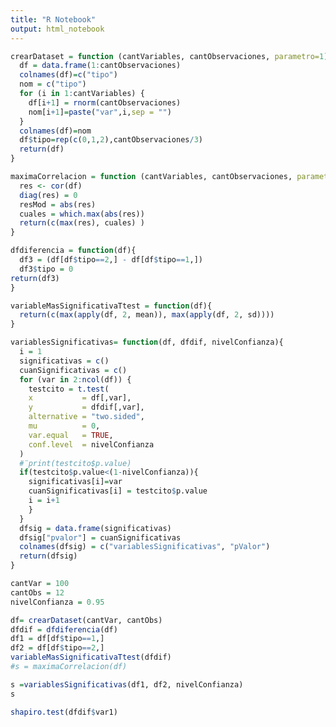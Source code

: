 ```yaml
---
title: "R Notebook"
output: html_notebook
---
```

```r
crearDataset = function (cantVariables, cantObservaciones, parametro=1){
  df = data.frame(1:cantObservaciones)
  colnames(df)=c("tipo")
  nom = c("tipo")
  for (i in 1:cantVariables) {
    df[i+1] = rnorm(cantObservaciones)
    nom[i+1]=paste("var",i,sep = "")
  }
  colnames(df)=nom
  df$tipo=rep(c(0,1,2),cantObservaciones/3)
  return(df)
}
```
```r
maximaCorrelacion = function (cantVariables, cantObservaciones, parametro=1){
  res <- cor(df)
  diag(res) = 0
  resMod = abs(res)
  cuales = which.max(abs(res))
  return(c(max(res), cuales) )
}
```
```r
dfdiferencia = function(df){
  df3 = (df[df$tipo==2,] - df[df$tipo==1,])
  df3$tipo = 0
return(df3)
}
```

```r
variableMasSignificativaTtest = function(df){
  return(c(max(apply(df, 2, mean)), max(apply(df, 2, sd))))
}
```
```r
variablesSignificativas= function(df, dfdif, nivelConfianza){
  i = 1
  significativas = c()
  cuanSignificativas = c()
  for (var in 2:ncol(df)) {
    testcito = t.test(
    x           = df[,var],
    y           = dfdif[,var],
    alternative = "two.sided",
    mu          = 0,
    var.equal   = TRUE,
    conf.level  = nivelConfianza
  )
  #¨print(testcito$p.value)
  if(testcito$p.value<(1-nivelConfianza)){
    significativas[i]=var
    cuanSignificativas[i] = testcito$p.value
    i = i+1
    }
  }
  dfsig = data.frame(significativas)
  dfsig["pvalor"] = cuanSignificativas
  colnames(dfsig) = c("variablesSignificativas", "pValor")
  return(dfsig)
}
```

```r
cantVar = 100
cantObs = 12
nivelConfianza = 0.95

df= crearDataset(cantVar, cantObs)
dfdif = dfdiferencia(df)
df1 = df[df$tipo==1,]
df2 = df[df$tipo==2,]
variableMasSignificativaTtest(dfdif)
#s = maximaCorrelacion(df)
```
```r
s =variablesSignificativas(df1, df2, nivelConfianza)
s
```

```r
shapiro.test(dfdif$var1)
```





